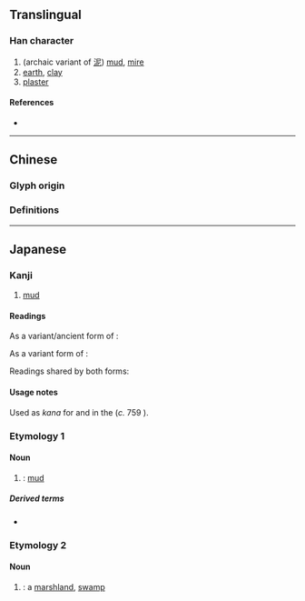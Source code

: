 {{character info/new}}
==Translingual==

===Han character===
{{Han char|rn=32|rad=土|as=08|sn=11|four=|canj=EPG|ids=⿱泥土}}

# (archaic variant of [[泥]]) [[mud]], [[mire]]
# [[earth]], [[clay]]
# [[plaster]]

====References====
* {{Han ref|kx=0231.200|dkj=05204|dj=0468.120|hdz=10458.020|uh=57FF|ud=22527}}

----

==Chinese==

===Glyph origin===
{{Han etym}}

===Definitions===
{{zh-see|泥|v}}

----

==Japanese==

===Kanji===
{{ja-kanji|grade=|rs=土08}}

# [[mud]]

====Readings====
{{rfv-pronunciation|ja}}

As a variant/ancient form of {{ja-l|泥}}:
{{ja-readings
|goon=ない
|kanon=でい<!--
|kun=こいじ-<こひぢ-, どろ-, なず-む<なづ-む, ひじりこ-<ひぢりこ- -->
}}

As a variant form of {{ja-l|湴}}:
{{ja-readings
|goon=ばん<ばん<ばむ
|kanon=はん<はん<はむ
}}

Readings shared by both forms:
{{ja-readings
|kun=うき-, ひじ-<ひぢ-<!--, こて-, ぬ-からみ, ぬ-る-->
}}

====Usage notes====
Used as {{m|ja|借音|tr=shakuon}} ''kana'' for {{IPAfont|⟨de⟩}} and {{IPAfont|⟨pi<sub>1</sub>⟩}} in the ''{{w|Man'yōshū}}'' (''c.'' 759 {{CE}}).

===Etymology 1===
{{ja-kanjitab|ひじ|yomi=k}}

====Noun====
{{ja-noun|ひじ|hhira=ひぢ}}

# {{alt sp|lang=ja|泥|tr=hiji}}: [[mud]]

=====Derived terms=====
* {{ja-r|埿土|ういじ}}

===Etymology 2===
{{ja-kanjitab|うき|yomi=k}}

====Noun====
{{ja-noun|うき}}

# {{alt sp|lang=ja|泥|tr=uki}}: a [[marshland]], [[swamp]]